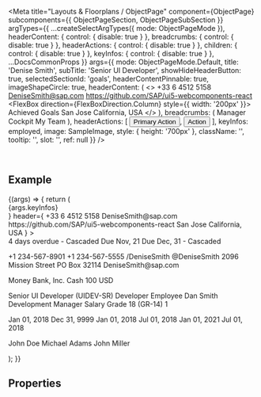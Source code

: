 
<Meta
  title="Layouts & Floorplans / ObjectPage"
  component={ObjectPage}
  subcomponents={{ ObjectPageSection, ObjectPageSubSection }}
  argTypes={{
    ...createSelectArgTypes({ mode: ObjectPageMode }),
    headerContent: { control: { disable: true } },
    breadcrumbs: { control: { disable: true } },
    headerActions: { control: { disable: true } },
    children: { control: { disable: true } },
    keyInfos: { control: { disable: true } },
    ...DocsCommonProps
  }}
  args={{
    mode: ObjectPageMode.Default,
    title: 'Denise Smith',
    subTitle: 'Senior UI Developer',
    showHideHeaderButton: true,
    selectedSectionId: 'goals',
    headerContentPinnable: true,
    imageShapeCircle: true,
    headerContent: (
      <>
        <FlexBox direction={FlexBoxDirection.Column}>
          <Link>+33 6 4512 5158</Link>
          <Link href="mailto:ui5-webcomponents-react@sap.com">DeniseSmith@sap.com</Link>
          <Link href="https://github.com/SAP/ui5-webcomponents-react">
            https://github.com/SAP/ui5-webcomponents-react
          </Link>
        </FlexBox>
        <FlexBox direction={FlexBoxDirection.Column} style={{ width: '200px' }}>
          <Label>Achieved Goals</Label>
          <ProgressIndicator value={80} valueState={ValueState.Success} />
        </FlexBox>
        <FlexBox direction={FlexBoxDirection.Column}>
          <Label>San Jose</Label>
          <Label>California, USA</Label>
        </FlexBox>
      </>
    ),
    breadcrumbs: (
      <Breadcrumbs currentLocationText="Employee Details">
        <Link>Manager Cockpit</Link>
        <Link>My Team</Link>
      </Breadcrumbs>
    ),
    headerActions: [
      <Button key="1" design={ButtonDesign.Emphasized}>
        Primary Action
      </Button>,
      <Button key="2">Action</Button>
    ],
    keyInfos: <ObjectStatus state={ValueState.Success}>employed</ObjectStatus>,
    image: SampleImage,
    style: { height: '700px' },
    className: '',
    tooltip: '',
    slot: '',
    ref: null
  }}
/>

<DocsHeader />

<br />

## Example

<Canvas>
  <Story name="Default">
    {(args) => {
      return (
        <FlexBox direction="Column">
          <div style={{ height: '0px' }}></div>
          <ObjectPage
            style={{ height: '900px' }}
            mode={args.mode}
            image={SampleImage}
            showTitleInHeaderContent={args.showTitleInHeaderContent}
            showHideHeaderButton
            headerContentPinnable
            title={
              <DynamicPageTitle
                //showSubheadingRight={false}
                heading={args.title}
                subHeading={args.subTitle}
                actions={args.headerActions}
                breadcrumbs={args.breadcrumbs}
              >
                <div>{args.keyInfos}</div>
              </DynamicPageTitle>
            }
            header={
              <DynamicPageHeader>
                <FlexBox wrap={FlexBoxWrap.Wrap} alignItems={FlexBoxAlignItems.Center}>
                  <FlexBox direction={FlexBoxDirection.Column}>
                    <Link>+33 6 4512 5158</Link>
                    <Link href="mailto:ui5-webcomponents-react@sap.com">DeniseSmith@sap.com</Link>
                    <Link href="https://github.com/SAP/ui5-webcomponents-react">
                      https://github.com/SAP/ui5-webcomponents-react
                    </Link>
                  </FlexBox>
                  <FlexBox direction={FlexBoxDirection.Column} style={{ padding: '10px' }}>
                    <Label>San Jose</Label>
                    <Label>California, USA</Label>
                  </FlexBox>
                </FlexBox>
              </DynamicPageHeader>
            }
          >
            <ObjectPageSection title="Goals" id="goals" aria-label="Goals">
              <Form columnsL={3} columnsXL={3} labelSpanXL={6} labelSpanL={6} columnsM={2} labelSpanM={6}>
                <FormItem label="Evangelize the UI framework across the company">
                  <Text>4 days overdue - Cascaded</Text>
                </FormItem>
                <FormItem label="Get trained in development management direction">
                  <Text>Due Nov, 21</Text>
                </FormItem>
                <FormItem label="Mentor junior developers">
                  <Text>Due Dec, 31 - Cascaded</Text>
                </FormItem>
              </Form>
            </ObjectPageSection>
            <ObjectPageSection title="Personal" id="personal" aria-label="Personal">
              <ObjectPageSubSection title="Connect" id="personal-connect" aria-label="Connect">
                <Form columnsXL={4} columnsL={4}>
                  <FormGroup title="Phone Numbers">
                    <FormItem label="Home">
                      <Text>+1 234-567-8901</Text>
                    </FormItem>
                    <FormItem label="">
                      <Text>+1 234-567-5555</Text>
                    </FormItem>
                  </FormGroup>
                  <FormGroup title="Social Accounts">
                    <FormItem label="LinkedIn">
                      <Text>/DeniseSmith</Text>
                    </FormItem>
                    <FormItem label="Twitter">
                      <Text>@DeniseSmith</Text>
                    </FormItem>
                  </FormGroup>
                  <FormGroup title="Addresses">
                    <FormItem label="Home Address">
                      <Text>2096 Mission Street</Text>
                    </FormItem>
                    <FormItem label="Mailing Address">
                      <Text>PO Box 32114</Text>
                    </FormItem>
                  </FormGroup>
                  <FormGroup title="Mailing Address">
                    <FormItem label="Work">
                      <Text>DeniseSmith@sap.com</Text>
                    </FormItem>
                  </FormGroup>
                </Form>
              </ObjectPageSubSection>
              <ObjectPageSubSection
                title="Payment Information"
                id="personal-payment-information"
                aria-label="Payment Information"
              >
                <Form columnsXL={4} columnsL={4}>
                  <FormGroup title="Salary">
                    <FormItem label="Bank Transfer">
                      <Text>Money Bank, Inc.</Text>
                    </FormItem>
                  </FormGroup>
                  <FormGroup title="Payment method for Expenses">
                    <FormItem label="Extra Travel Expenses">
                      <Text>Cash 100 USD</Text>
                    </FormItem>
                  </FormGroup>
                </Form>
              </ObjectPageSubSection>
            </ObjectPageSection>
            <ObjectPageSection title="Employment" id="employment" aria-label="Employment">
              <ObjectPageSubSection
                title="Job Information"
                id="employment-job-information"
                aria-label="Job Information"
              >
                <Form columnsXL={4} columnsL={4}>
                  <FormItem label="Job Classification">
                    <FlexBox direction={FlexBoxDirection.Column}>
                      <Text>Senior UI Developer</Text>
                      <Label>(UIDEV-SR)</Label>
                    </FlexBox>
                  </FormItem>
                  <FormItem label="Job Title">
                    <Text>Developer</Text>
                  </FormItem>
                  <FormItem label="Employee Class">
                    <Text>Employee</Text>
                  </FormItem>
                  <FormItem label="Manager">
                    <FlexBox direction={FlexBoxDirection.Column}>
                      <Text>Dan Smith</Text>
                      <Label>Development Manager</Label>
                    </FlexBox>
                  </FormItem>
                  <FormItem label="Pay Grade">
                    <Text>Salary Grade 18 (GR-14)</Text>
                  </FormItem>
                  <FormItem label="FTE">
                    <Text>1</Text>
                  </FormItem>
                </Form>
              </ObjectPageSubSection>
              <ObjectPageSubSection
                title="Employee Details"
                id="employment-employee-details"
                aria-label="Employee Details"
              >
                <Form columnsXL={4} columnsL={4}>
                  <FormItem label="Start Date">
                    <Text>Jan 01, 2018</Text>
                  </FormItem>
                  <FormItem label="End Date">
                    <Text>Dec 31, 9999</Text>
                  </FormItem>
                  <FormItem label="Payroll Start Date">
                    <Text>Jan 01, 2018</Text>
                  </FormItem>
                  <FormItem label="Benefits Start Date">
                    <Text>Jul 01, 2018</Text>
                  </FormItem>
                  <FormItem label="Company Car Eligibility">
                    <Text>Jan 01, 2021</Text>
                  </FormItem>
                  <FormItem label="Equity Start Date">
                    <Text>Jul 01, 2018</Text>
                  </FormItem>
                </Form>
              </ObjectPageSubSection>
              <ObjectPageSubSection
                title="Job Relationship"
                id="employment-job-relationship"
                aria-label="Job Relationship"
              >
                <Form columnsXL={4} columnsL={4}>
                  <FormItem label="Manager">
                    <Text>John Doe</Text>
                  </FormItem>
                  <FormItem label="Scrum Master">
                    <Text>Michael Adams</Text>
                  </FormItem>
                  <FormItem label="Product Owner">
                    <Text>John Miller</Text>
                  </FormItem>
                </Form>
              </ObjectPageSubSection>
            </ObjectPageSection>
          </ObjectPage>
        </FlexBox>
      );
    }}
  </Story>
</Canvas>

## Properties

<ArgsTable story="Default" />
